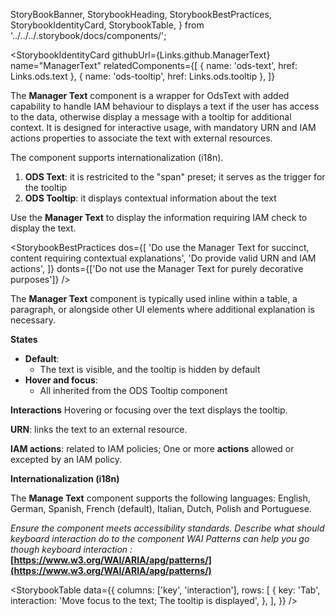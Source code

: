   StoryBookBanner,
  StorybookHeading,
  StorybookBestPractices,
  StorybookIdentityCard,
  StorybookTable,
} from '../../../.storybook/docs/components/';

<Meta title="Components/Manager Text/Documentation" />

<StoryBookBanner of={meta} />

<Canvas layout="centered" of={Default} sourceState="none" />

<StorybookHeading label="Overview" level={2} />

<StorybookIdentityCard
  githubUrl={Links.github.ManagerText}
  name="ManagerText"
  relatedComponents={[
    { name: 'ods-text', href: Links.ods.text },
    { name: 'ods-tooltip', href: Links.ods.tooltip },
  ]}
>

The **Manager Text** component is a wrapper for OdsText with added capability to handle IAM behaviour to displays a text if the user has access to the data, otherwise display a message with a tooltip for additional context. It is designed for interactive usage, with mandatory URN and IAM actions properties to associate the text with external resources.

The component supports internationalization (i18n).

</StorybookIdentityCard>

<StorybookHeading label="Anatomy" level={2} />

1. **ODS Text**: it is restricited to the "span" preset; it serves as the trigger for the tooltip
2. **ODS Tooltip**: it displays contextual information about the text

<StorybookHeading label="Usage" level={2} />

Use the **Manager Text** to display the information requiring IAM check to display the text.

<StorybookHeading label="Dos & Don'ts" level={2} />

<StorybookBestPractices
  dos={[
    'Do use the Manager Text for succinct, content requiring contextual explanations',
    'Do provide valid URN and IAM actions',
  ]}
  donts={['Do not use the Manager Text for purely decorative purposes']}
/>

<StorybookHeading label="Placement" level={2} />

The **Manager Text** component is typically used inline within a table, a paragraph, or alongside other UI elements where additional explanation is necessary.

<StorybookHeading label="Behavior" level={2} />

**States**

- **Default**:
  - The text is visible, and the tooltip is hidden by default
- **Hover and focus**:
  - All inherited from the ODS Tooltip component

**Interactions**
Hovering or focusing over the text displays the tooltip.

**URN**: links the text to an external resource.

**IAM actions**: related to IAM policies; One or more **actions** allowed or excepted by an IAM policy.

<StorybookHeading label="Variation" level={2} />

**Internationalization (i18n)**

The **Manage Text** component supports the following languages: English, German, Spanish, French (default), Italian, Dutch, Polish and Portuguese.

<StorybookHeading label="Accessiblity" level={2} />

_Ensure the component meets accessibility standards.
Describe what should keyboard interaction do to the component
WAI Patterns can help you go though keyboard interaction :_ **[https://www.w3.org/WAI/ARIA/apg/patterns/](https://www.w3.org/WAI/ARIA/apg/patterns/)**

<StorybookTable
  data={{
    columns: ['key', 'interaction'],
    rows: [
      {
        key: 'Tab',
        interaction: 'Move focus to the text; The tooltip is displayed',
      },
    ],
  }}
/>
